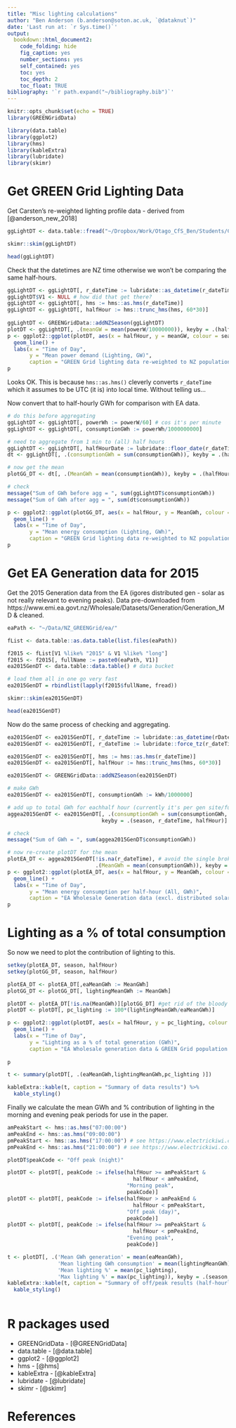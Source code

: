 ```yaml
---
title: "Misc lighting calculations"
author: "Ben Anderson (b.anderson@soton.ac.uk, `@dataknut`)"
date: 'Last run at: `r Sys.time()`'
output:
  bookdown::html_document2:
    code_folding: hide
    fig_caption: yes
    number_sections: yes
    self_contained: yes
    toc: yes
    toc_depth: 2
    toc_float: TRUE
bibliography: '`r path.expand("~/bibliography.bib")`'
---
```


```r
knitr::opts_chunk$set(echo = TRUE)
library(GREENGridData)

library(data.table)
library(ggplot2)
library(hms)
library(kableExtra)
library(lubridate)
library(skimr)
```

# Get GREEN Grid Lighting Data

Get Carsten's re-weighted lighting profile data - derived from [@anderson_new_2018]

```r
ggLightDT <- data.table::fread("~/Dropbox/Work/Otago_CfS_Ben/Students/CarstenDortans_MSc/Writing bursary/Lighting.csv")

skimr::skim(ggLightDT)

head(ggLightDT)
```

Check that the datetimes are NZ time otherwise we won't be comparing the same half-hours.

```r
ggLightDT <- ggLightDT[, r_dateTime := lubridate::as_datetime(r_dateTime)]
ggLightDT$V1 <- NULL # how did that get there?
ggLightDT <- ggLightDT[, hms := hms::as.hms(r_dateTime)]
ggLightDT <- ggLightDT[, halfHour := hms::trunc_hms(hms, 60*30)]
                                              
ggLightDT <- GREENGridData::addNZSeason(ggLightDT)
plotDT <- ggLightDT[, .(meanGW = mean(powerW/10000000)), keyby = .(halfHour, season)]
p <- ggplot2::ggplot(plotDT, aes(x = halfHour, y = meanGW, colour = season)) +
  geom_line() +
  labs(x = "Time of Day",
       y = "Mean power demand (Lighting, GW)",
       caption = "GREEN Grid lighting data re-weighted to NZ population")
p
```

Looks OK. This is because `hms::as.hms()` cleverly converts `r_dateTime` which it assumes to be UTC (it is) into local time. Without telling us...

Now convert that to half-hourly GWh for comparison with EA data.

```r
# do this before aggregating
ggLightDT <- ggLightDT[, powerWh := powerW/60] # cos it's per minute
ggLightDT <- ggLightDT[, consumptionGWh := powerWh/1000000000]

# need to aggregate from 1 min to (all) half hours
ggLightDT <- ggLightDT[, halfHourDate := lubridate::floor_date(r_dateTime, "30 mins")]
dt <- ggLightDT[, .(consumptionGWh = sum(consumptionGWh)), keyby = .(halfHourDate, halfHour, season)]

# now get the mean
plotGG_DT <- dt[, .(MeanGWh = mean(consumptionGWh)), keyby = .(halfHour, season)]

# check
message("Sum of GWh before agg = ", sum(ggLightDT$consumptionGWh))
message("Sum of GWh after agg = ", sum(dt$consumptionGWh))

p <- ggplot2::ggplot(plotGG_DT, aes(x = halfHour, y = MeanGWh, colour = season)) +
  geom_line() +
  labs(x = "Time of Day",
       y = "Mean energy consumption (Lighting, GWh)",
       caption = "GREEN Grid lighting data re-weighted to NZ population")
p

```

# Get EA Generation data for 2015

Get the 2015 Generation data from the EA (igores distributed gen - solar as not really relevant to evening peaks). Data pre-downloaded from https://www.emi.ea.govt.nz/Wholesale/Datasets/Generation/Generation_MD & cleaned.

```r
eaPath <- "~/Data/NZ_GREENGrid/ea/"

fList <- data.table::as.data.table(list.files(eaPath))

f2015 <- fList[V1 %like% "2015" & V1 %like% "long"]
f2015 <- f2015[, fullName := paste0(eaPath, V1)]
ea2015GenDT <- data.table::data.table() # data bucket

# load them all in one go very fast
ea2015GenDT = rbindlist(lapply(f2015$fullName, fread))

skimr::skim(ea2015GenDT)

head(ea2015GenDT)
```

Now do the same process of checking and aggregating.

```r
ea2015GenDT <- ea2015GenDT[, r_dateTime := lubridate::as_datetime(rDateTime)]
ea2015GenDT <- ea2015GenDT[, r_dateTime := lubridate::force_tz(r_dateTime, tzone = "Pacific/Auckland")] # got to force it

ea2015GenDT <- ea2015GenDT[, hms := hms::as.hms(r_dateTime)]
ea2015GenDT <- ea2015GenDT[, halfHour := hms::trunc_hms(hms, 60*30)]

ea2015GenDT <- GREENGridData::addNZSeason(ea2015GenDT)

# make GWh
ea2015GenDT <- ea2015GenDT[, consumptionGWh := kWh/1000000]

# add up to total GWh for eachhalf hour (currently it's per gen site/fuel)
aggea2015GenDT <- ea2015GenDT[, .(consumptionGWh = sum(consumptionGWh, na.rm = TRUE)), # avoid NAs in dates (DST breaks) & kWh
                              keyby = .(season, r_dateTime, halfHour)]

# check
message("Sum of GWh = ", sum(aggea2015GenDT$consumptionGWh))

# now re-create plotDT for the mean
plotEA_DT <- aggea2015GenDT[!is.na(r_dateTime), # avoid the single broken datetime as it messes with the plot
                            .(MeanGWh = mean(consumptionGWh)), keyby = .(halfHour, season)]
p <- ggplot2::ggplot(plotEA_DT, aes(x = halfHour, y = MeanGWh, colour = season)) +
  geom_line() +
  labs(x = "Time of Day",
       y = "Mean energy consumption per half-hour (All, GWh)",
       caption = "EA Wholesale Generation data (excl. distributed solar)")
p

```

# Lighting as a % of total consumption

So now we need to plot the contribution of lighting to this.

```r
setkey(plotEA_DT, season, halfHour)
setkey(plotGG_DT, season, halfHour)

plotEA_DT <- plotEA_DT[,eaMeanGWh := MeanGWh]
plotGG_DT <- plotGG_DT[, lightingMeanGWh := MeanGWh]

plotDT <- plotEA_DT[!is.na(MeanGWh)][plotGG_DT] #get rid of the bloody DST breaks
plotDT <- plotDT[, pc_lighting := 100*(lightingMeanGWh/eaMeanGWh)]

p <- ggplot2::ggplot(plotDT, aes(x = halfHour, y = pc_lighting, colour = season)) +
  geom_line() +
  labs(x = "Time of Day",
       y = "Lighting as a % of total generation (GWh)",
       caption = "EA Wholesale generation data & GREEN Grid population weighted lighting data")
  
p

t <- summary(plotDT[, .(eaMeanGWh,lightingMeanGWh,pc_lighting )])

kableExtra::kable(t, caption = "Summary of data results") %>%
  kable_styling()
```

Finally we calculate the mean GWh and % contribution of lighting in the morning and evening peak periods for use in the paper.

```r
amPeakStart <- hms::as.hms("07:00:00")
amPeakEnd <- hms::as.hms("09:00:00")
pmPeakStart <- hms::as.hms("17:00:00") # see https://www.electrickiwi.co.nz/hour-of-power
pmPeakEnd <- hms::as.hms("21:00:00") # see https://www.electrickiwi.co.nz/hour-of-power

plotDT$peakCode <- "Off peak (night)"

plotDT <- plotDT[, peakCode := ifelse(halfHour >= amPeakStart &
                                        halfHour < amPeakEnd, 
                                      "Morning peak", 
                                      peakCode)]
plotDT <- plotDT[, peakCode := ifelse(halfHour > amPeakEnd &
                                        halfHour < pmPeakStart, 
                                      "Off peak (day)", 
                                      peakCode)]
plotDT <- plotDT[, peakCode := ifelse(halfHour >= pmPeakStart &
                                        halfHour < pmPeakEnd, 
                                      "Evening peak", 
                                      peakCode)]

t <- plotDT[, .('Mean GWh generation' = mean(eaMeanGWh),
                'Mean lighting GWh consumption' = mean(lightingMeanGWh),
                'Mean lighting %' = mean(pc_lighting),
                'Max lighting %' = max(pc_lighting)), keyby = .(season,peakCode)]
kableExtra::kable(t, caption = "Summary of off/peak results (half-hourly data)") %>%
  kable_styling()

```

```r

```

# R packages used

 * GREENGridData - [@GREENGridData]
 * data.table - [@data.table]
 * ggplot2 - [@ggplot2]
 * hms - [@hms]
 * kableExtra - [@kableExtra]
 * lubridate - [@lubridate]
 * skimr - [@skimr]

# References

